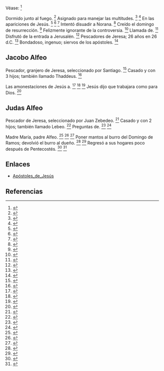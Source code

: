 Véase: <ref>{{lib|LU|143|3|5}}</ref> 

Dormido junto al fuego. <ref>{{lib|LU|140|6|14}}</ref> Asignado para manejar las multitudes. <ref>{{lib|LU|138|10|8}}</ref> <ref>{{lib|LU|141|3|2}}</ref> En las apariciones de Jesús. <ref>{{lib|LU|191|2|5}}</ref> <ref>{{lib|LU|192|1-4}}</ref> <ref>{{lib|LU|193|0|3,5}}</ref> Intentó disuadir a Norana. <ref>{{lib|LU|156|1|3}}</ref> Creído el domingo de resurrección. <ref>{{lib|LU|191|0|11}}</ref> Felizmente ignorante de la controversia. <ref>{{lib|LU|144|1|7}}</ref> Llamada de. <ref>{{lib|LU|138|4}}</ref> Disfrutó de la entrada a Jerusalén. <ref>{{lib|LU|172|5|11}}</ref> Pescadores de Jeresa; 26 años en 26 d.C. <ref>{{lib|LU|139|9|1}}</ref> Bondadoso, ingenuo; siervos de los apóstoles. <ref>{{lib|LU|139|9|3-8}}</ref> 

== {{anchor|Jacobo_Alfeo}} Jacobo Alfeo ==

Pescador, granjero de Jeresa, seleccionado por Santiago. <ref>{{lib|LU|138|2|6}}</ref> Casado y con 3 hijos; también llamado Thaddeus. <ref>{{lib|LU|139|9|1,5}}</ref> 

Las amonestaciones de Jesús a. <ref>{{lib|LU|174|0|2}}</ref> <ref>{{lib|LU|181|2|19}}</ref> <ref>{{lib|LU|192|2|13}}</ref> Jesús dijo que trabajara como para Dios. <ref>{{lib|LU|192|2|13}}</ref> 

== {{anchor|Judas_Alfeo}} Judas Alfeo ==

Pescador de Jeresa, seleccionado por Juan Zebedeo. <ref>{{lib|LU|138|2|7}}</ref> Casado y con 2 hijos; también llamado Lebeo. <ref>{{lib|LU|139|9|1,5}}</ref> Preguntas de. <ref>{{lib|LU|139|9|10}}</ref> <ref>{{lib|LU|180|4|4-6}}</ref> 

Madre María, padre Alfeo. <ref>{{lib|LU|138|4|1}}</ref> <ref>{{lib|LU|189|4|4}}</ref> <ref>{{lib|LU|190|3|1}}</ref> Poner mantos al burro del Domingo de Ramos; devolvió el burro al dueño. <ref>{{lib|LU|172|3|9}}</ref> <ref>{{lib|LU|172|4|1}}</ref> Regresó a sus hogares poco después de Pentecostés. <ref>{{lib|LU|192|4|7}}</ref> <ref>{{lib|LU|193|6|4}}</ref> 

== Enlaces ==

* [[Apóstoles_de_Jesús]]


== Referencias ==
<references />
